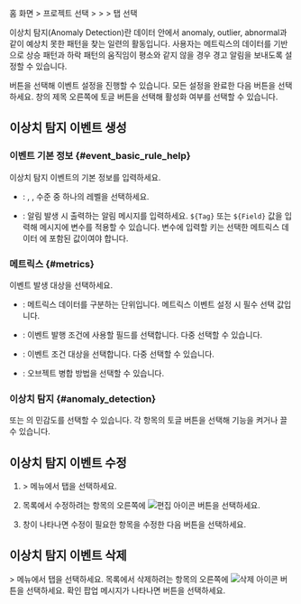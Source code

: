 홈 화면 &gt; 프로젝트 선택 &gt; <Cmdname sid="side_event" className="uitext" /> &gt; <Cmdname sid="side_eventSetting" className="uitext" /> &gt; <Cmdname sid="anomaly_detection" className="uitext" /> 탭 선택

이상치 탐지(Anomaly Detection)란 데이터 안에서 anomaly, outlier, abnormal과 같이 예상치 못한 패턴을 찾는 일련의 활동입니다. 사용자는 메트릭스의 데이터를 기반으로 상승 패턴과 하락 패턴의 움직임이 평소와 같지 않을 경우 경고 알림을 보내도록 설정할 수 있습니다. 

<ImgLang img='set-event-abnormal.png' desc='이상치 탐지' />

<Cmdname sid="add_alert_setting" className="uitext" /> 버튼을 선택해 <Cmdname sid="anomaly_detection" className="uitext" /> 이벤트 설정을 진행할 수 있습니다. 모든 설정을 완료한 다음 <Cmdname sid="save" className="uitext" /> 버튼을 선택하세요. <Cmdname sid="anomaly_detection" className="uitext" /> 창의 제목 오른쪽에 토글 버튼을 선택해 활성화 여부를 선택할 수 있습니다.

## 이상치 탐지 이벤트 생성

<ImgLang img='set-event-anormal-create.png' desc='이상치 탐지' />

### 이벤트 기본 정보 {#event_basic_rule_help}

이상치 탐지 이벤트의 기본 정보를 입력하세요.

* <Cmdname sid="level" className="uitext" />: <Cmdname sid="info" className="info" />, <Cmdname sid="warning" className="slow" />, <Cmdname sid="critical" className="vslow" /> 수준 중 하나의 레벨을 선택하세요.

* <Cmdname sid="message" className="uitext" />: 알림 발생 시 출력하는 알림 메시지를 입력하세요. `${Tag}` 또는 `${Field}` 값을 입력해 메시지에 변수를 적용할 수 있습니다. 변수에 입력할 키는 선택한 메트릭스 데이터 <Cmdname sid="category" className="uitext" />에 포함된 값이여야 합니다.

### 메트릭스 {#metrics}

이벤트 발생 대상을 선택하세요.

* <Cmdname sid="category" className="uitext" />: 메트릭스 데이터를 구분하는 단위입니다. 메트릭스 이벤트 설정 시 필수 선택 값입니다.

* <Cmdname sid="field" className="uitext" />: 이벤트 발행 조건에 사용할 필드를 선택합니다. 다중 선택할 수 있습니다.

* <Cmdname sid="filter" className="uitext" />: 이벤트 조건 대상을 선택합니다. 다중 선택할 수 있습니다.

* <Cmdname sid="object_merge" className="uitext" />: 오브젝트 병합 방법을 선택할 수 있습니다.

### 이상치 탐지 {#anomaly_detection}

<Cmdname sid="rising_pattern" className="uitext" /> 또는 <Cmdname sid="falling_pattern" className="uitext" />의 민감도를 선택할 수 있습니다. 각 항목의 토글 버튼을 선택해 기능을 켜거나 끌 수 있습니다.


## 이상치 탐지 이벤트 수정

1. <Cmdname sid="side_event" className="uitext" /> &gt; <Cmdname sid="side_eventSetting" className="uitext" /> 메뉴에서 <Cmdname sid="anomaly_detection" className="uitext" /> 탭을 선택하세요.

1. <Cmdname sid="anomaly_detection" className="uitext" /> 목록에서 수정하려는 항목의 오른쪽에 ![편집 아이콘](/img/ico-edit.svg) 버튼을 선택하세요.

1. <Cmdname sid="anomaly_detection" className="uitext" /> 창이 나타나면 수정이 필요한 항목을 수정한 다음 <Cmdname sid="save" className="uitext" /> 버튼을 선택하세요.

## 이상치 탐지 이벤트 삭제

<Cmdname sid="side_event" className="uitext" /> &gt; <Cmdname sid="side_eventSetting" className="uitext" /> 메뉴에서 <Cmdname sid="anomaly_detection" className="uitext" /> 탭을 선택하세요. 목록에서 삭제하려는 항목의 오른쪽에 ![삭제 아이콘](/img/ico-trash.svg) 버튼을 선택하세요. 확인 팝업 메시지가 나타나면 <Cmdname sid="delete" className="uitext" /> 버튼을 선택하세요.